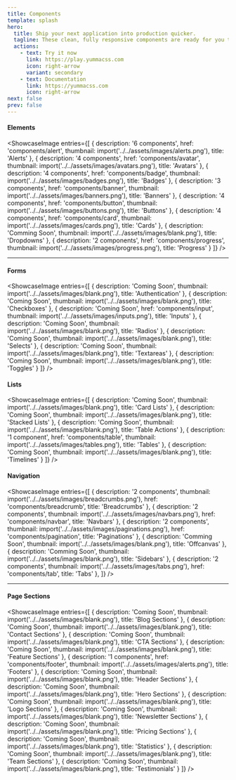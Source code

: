 ```yaml
---
title: Components
template: splash
hero:
  title: Ship your next application into production quicker.
  tagline: These clean, fully responsive components are ready for you to copy and use in your Yumma CSS projects. Go ahead and customize them however you like!
  actions:
    - text: Try it now
      link: https://play.yummacss.com
      icon: right-arrow
      variant: secondary
    - text: Documentation
      link: https://yummacss.com
      icon: right-arrow
next: false
prev: false
---
```



#### Elements

<ShowcaseImage
  entries={[
    {
      description: '6 components',
      href: 'components/alert',
      thumbnail: import('../../assets/images/alerts.png'),
      title: 'Alerts'
    },
    {
      description: '4 components',
      href: 'components/avatar',
      thumbnail: import('../../assets/images/avatars.png'),
      title: 'Avatars'
    },
    {
      description: '4 components',
      href: 'components/badge',
      thumbnail: import('../../assets/images/badges.png'),
      title: 'Badges'
    },
    {
      description: '3 components',
      href: 'components/banner',
      thumbnail: import('../../assets/images/banners.png'),
      title: 'Banners'
    },
    {
      description: '4 components',
      href: 'components/button',
      thumbnail: import('../../assets/images/buttons.png'),
      title: 'Buttons'
    },
    {
      description: '4 components',
      href: 'components/card',
      thumbnail: import('../../assets/images/cards.png'),
      title: 'Cards'
    },
    {
      description: 'Comming Soon',
      thumbnail: import('../../assets/images/blank.png'),
      title: 'Dropdowns'
    },
    {
      description: '2 components',
      href: 'components/progress',
      thumbnail: import('../../assets/images/progress.png'),
      title: 'Progress'
    }
 ]}
/>

---

#### Forms

<ShowcaseImage
  entries={[
    {
      description: 'Coming Soon',
      thumbnail: import('../../assets/images/blank.png'),
      title: 'Authentication'
    },
    {
      description: 'Coming Soon',
      thumbnail: import('../../assets/images/blank.png'),
      title: 'Checkboxes'
    },
    {
      description: 'Coming Soon',
      href: 'components/input',
      thumbnail: import('../../assets/images/inputs.png'),
      title: 'Inputs'
    },
    {
      description: 'Coming Soon',
      thumbnail: import('../../assets/images/blank.png'),
      title: 'Radios'
    },
    {
      description: 'Coming Soon',
      thumbnail: import('../../assets/images/blank.png'),
      title: 'Selects'
    },
    {
      description: 'Coming Soon',
      thumbnail: import('../../assets/images/blank.png'),
      title: 'Textareas'
    },
    {
      description: 'Coming Soon',
      thumbnail: import('../../assets/images/blank.png'),
      title: 'Toggles'
    }
  ]}
/>

#### Lists

<ShowcaseImage
 entries={[
    {
      description: 'Coming Soon',
      thumbnail: import('../../assets/images/blank.png'),
      title: 'Card Lists'
    },
    {
      description: 'Coming Soon',
      thumbnail: import('../../assets/images/blank.png'),
      title: 'Stacked Lists'
    },
    {
      description: 'Coming Soon',
      thumbnail: import('../../assets/images/blank.png'),
      title: 'Table Actions'
    },
    {
      description: '1 component',
      href: 'components/table',
      thumbnail: import('../../assets/images/tables.png'),
      title: 'Tables'
    },
    {
      description: 'Coming Soon',
      thumbnail: import('../../assets/images/blank.png'),
      title: 'Timelines'
    }
 ]}
/>

#### Navigation

<ShowcaseImage
 entries={[
    {
      description: '2 components',
      thumbnail: import('../../assets/images/breadcrumbs.png'),
      href: 'components/breadcrumb',
      title: 'Breadcrumbs'
    },
    {
      description: '2 components',
      thumbnail: import('../../assets/images/navbars.png'),
      href: 'components/navbar',
      title: 'Navbars'
    },
    {
      description: '2 components',
      thumbnail: import('../../assets/images/paginations.png'),
      href: 'components/pagination',
      title: 'Paginations'
    },
    {
      description: 'Comming Soon',
      thumbnail: import('../../assets/images/blank.png'),
      title: 'Offcanvas'
    },
    {
      description: 'Comming Soon',
      thumbnail: import('../../assets/images/blank.png'),
      title: 'Sidebars'
    },
    {
      description: '2 components',
      thumbnail: import('../../assets/images/tabs.png'),
      href: 'components/tab',
      title: 'Tabs'
    },
 ]}
/>

---

#### Page Sections

<ShowcaseImage
  entries={[
    {
      description: 'Coming Soon',
      thumbnail: import('../../assets/images/blank.png'),
      title: 'Blog Sections'
    },
    {
      description: 'Coming Soon',
      thumbnail: import('../../assets/images/blank.png'),
      title: 'Contact Sections'
    },
    {
      description: 'Coming Soon',
      thumbnail: import('../../assets/images/blank.png'),
      title: 'CTA Sections'
    },
    {
      description: 'Coming Soon',
      thumbnail: import('../../assets/images/blank.png'),
      title: 'Feature Sections'
    },
    {
      description: '1 components',
      href: 'components/footer',
      thumbnail: import('../../assets/images/alerts.png'),
      title: 'Footers'
    },
    {
      description: 'Coming Soon',
      thumbnail: import('../../assets/images/blank.png'),
      title: 'Header Sections'
    },
    {
      description: 'Coming Soon',
      thumbnail: import('../../assets/images/blank.png'),
      title: 'Hero Sections'
    },
    {
      description: 'Coming Soon',
      thumbnail: import('../../assets/images/blank.png'),
      title: 'Logo Sections'
    },
    {
      description: 'Coming Soon',
      thumbnail: import('../../assets/images/blank.png'),
      title: 'Newsletter Sections'
    },
    {
      description: 'Coming Soon',
      thumbnail: import('../../assets/images/blank.png'),
      title: 'Pricing Sections'
    },
    {
      description: 'Coming Soon',
      thumbnail: import('../../assets/images/blank.png'),
      title: 'Statistics'
    },
    {
      description: 'Coming Soon',
      thumbnail: import('../../assets/images/blank.png'),
      title: 'Team Sections'
    },
    {
      description: 'Coming Soon',
      thumbnail: import('../../assets/images/blank.png'),
      title: 'Testimonials'
    }
  ]}
/>
